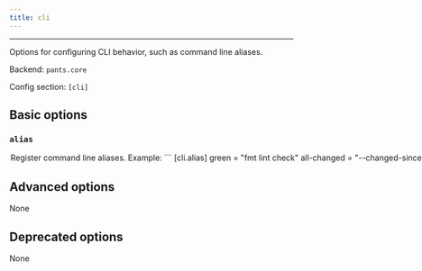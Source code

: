 ```yaml
---
title: cli
---
```



---

Options for configuring CLI behavior, such as command line aliases.

Backend: <span className="color--primary">`pants.core`</span>

Config section: <span className="color--primary">`[cli]`</span>

<span className={styles.options}>

## Basic options

### `alias`

<Option
  cli_repr={`--cli-alias="{'key1': val1, 'key2': val2, ...}"`}
  env_repr='PANTS_CLI_ALIAS'
  default_repr={`{}`}
>
Register command line aliases.
Example:
```
[cli.alias]
green = "fmt lint check"
all-changed = "--changed-since=HEAD --changed-dependees=transitive"
```

This would allow you to run `/home/josh/work/scie-pants/dist/scie-pants-linux-x86_64 green all-changed`, which is shorthand for `/home/josh/work/scie-pants/dist/scie-pants-linux-x86_64 fmt lint check --changed-since=HEAD --changed-dependees=transitive`.

Notice: this option must be placed in a config file (e.g. `pants.toml` or `pantsrc`) to have any effect.
</Option>

## Advanced options

None

## Deprecated options

None

</span>